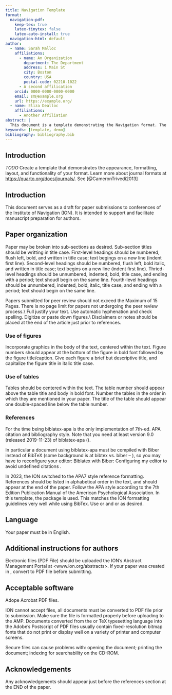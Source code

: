 ```yaml
---
title: Navigation Template
format:
  navigation-pdf:
    keep-tex: true
    latex-tinytex: false
    latex-auto-install: true
  navigation-html: default
author:
  - name: Sarah Malloc
    affiliations:
      - name: An Organization
        department: The Department
        address: 1 Main St
        city: Boston
        country: USA
        postal-code: 02210-1022
      - A second affilication
    orcid: 0000-0000-0000-0000
    email: sm@example.org
    url: https://example.org/
  - name: Eliza Dealloc
    affiliations:
      - Another Affiliation
abstract: |
  This document is a template demonstrating the Navigation format. The abstracts must be 300 words maximum.
keywords: [template, demo]
bibliography: bibliography.bib
---
```


## Introduction {#sec-intro}

*TODO* Create a template that demonstrates the appearance, formatting, layout, and functionality of your format. Learn more about journal formats at <https://quarto.org/docs/journals/>. See [@CameronTrivedi2013]

## Introduction

This document serves as a \LaTeX  draft for paper submissions to conferences of the Institute of Navigation (ION). It is intended to support and facilitate manuscript preparation for authors.

## Paper organization

Paper may be broken into sub-sections as desired. Sub-section titles should be writting in title case. First-level headings should be numbered, flush left, bold, and written in title case; text begings on a new line (indent first line). Second-level headings should be numbered, flush left, bold italic, and written in title case; text begins on a new line (indent first line). Thried-level headings should be unnumbered, indented, bold, title case, and ending with a period; text shoudl begin on the same line. Fourth-level headings should be unnumbered, indented, bold, italic, title case, and ending with a period; text should begin on the same line.

Papers submitted for peer review should not exceed the Maximum of 15 Pages. There is no page limit for papers not undergoing the peer review process.\\
Full justify your text. Use automatic hyphenation and check spelling. Digitize or paste down figures.\\
Disclaimers or notes should be placed at the end of the article just prior to references.

### Use of figures

Incorporate graphics in the body of the text, centered within the text. Figure numbers should appear at the bottom of the figure in bold font followed by the figure title/caption. Give each figure a brief but descriptive title, and capitalize the figure title in italic title case.

### Use of tables

Tables should be centered within the text. The table number should appear above the table title and body in bold font. Number the tables in the order in which they are mentioned in your paper. The title of the table should appear one double-spaced line below the table number.

### References

For the time being biblatex-apa is the only implementation of 7th-ed. APA citation and bibliography style. Note that you need at least version 9.0 (released 2019-11-23) of biblatex-apa (\url{https://ctan.org/pkg/biblatex-apa}).

In particular a document using biblatex-apa must be compiled with Biber instead of BibTeX (some background is at bibtex vs. biber  -- \url{https://tex.stackexchange.com/questions/25701/bibtex-vs-biber-and-biblatex-vs-natbib}), so you may have to reconfigure your editor:
Biblatex with Biber: Configuring my editor to avoid undefined citations
\url{https://tex.stackexchange.com/questions/154751/biblatex-with-biber-configuring-my-editor-to-avoid-undefined-citations}.


In 2023, the ION switched to the APA7 style reference formatting. References should be listed in alphabetical order in the text, and should appear at the end of the paper. Follow the APA style according to the 7th Edition Publication Manual of the American Psychological Association.
In this template, the \textit{biblatex} package is used. This matches the ION formatting guidelines very well while using BibTex.
Use \verb|\citep{}| or \verb|\autocite| and \verb|\citet{}| or \verb|\textcitet| as desired.


## Language

Your paper must be in English.

## Additional instructions for authors

Electronic files (PDF File) should be uploaded the ION’s Abstract Management Portal at <www.ion.org/abstracts>. If your paper was created in \LaTeX, convert to PDF file before submitting.


## Acceptable software

Adope Acrobat PDF files.

ION cannot accept \LaTeX files, all \LaTeX documents must be converted to PDF file prior to submission. Make sure the file is formatted properly before uploading to the AMP.  Documents converted from the \LaTeX or TeX typesetting language into the Adobe’s Postscript of PDF files usually contain fixed-resolution bitmap fonts that do not print or display well on a variety of printer and computer screens.

Secure files can cause problems with: opening the document; printing the document; indexing for searchability on the CD-ROM. \textbf{\large{Please do not secure your files.}}


## Acknowledgements

Any acknowledgements should appear just before the references section at the END of the paper.



